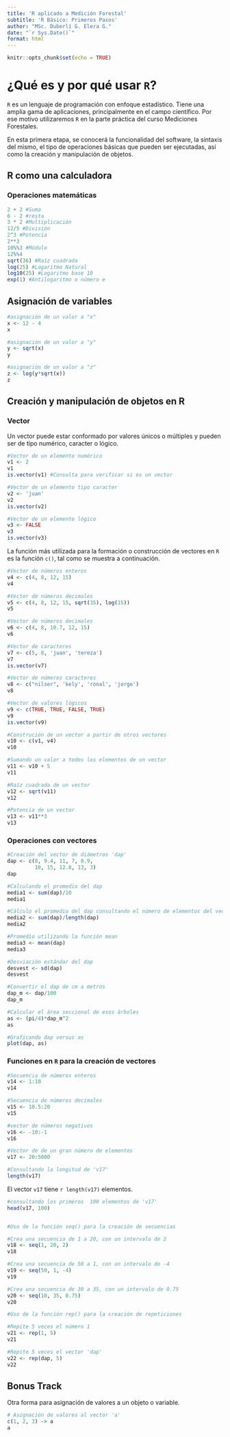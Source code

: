 ---
title: 'R aplicado a Medición Forestal'
subtitle: 'R Básico: Primeros Pasos'
author: "MSc. Duberlí G. Elera G."
date: "`r Sys.Date()`"
format: html
---

```{r setup, include=FALSE}
knitr::opts_chunk$set(echo = TRUE)
```

# ¿Qué es y por qué usar `R`?

`R` es un lenguaje de programación con enfoque estadístico. Tiene una amplia gama de aplicaciones, principalmente en el campo científico. Por ese motivo utilizaremos `R` en la parte práctica del curso Mediciones Forestales.

En esta primera etapa, se conocerá la funcionalidad del software, la sintaxis del mismo, el tipo de operaciones básicas que pueden ser ejecutadas, así como la creación y manipulación de objetos.

## R como una calculadora

### Operaciones matemáticas

```{r }
2 + 2 #Suma
6 - 2 #resta
3 * 2 #Multiplicación
12/5 #División
2^3 #Potencia
2**3 
10%%3 #Módulo
12%%4
sqrt(36) #Raíz cuadrada
log(25) #Logaritmo Natural
log10(25) #Logaritmo base 10
exp(1) #Antilogaritmo o número e
```

## Asignación de variables

```{r }
#asignación de un valor a "x"
x <- 12 - 4
x

#asignación de un valor a "y"
y <- sqrt(x)
y

#asignación de un valor a "z"
z <- log(y*sqrt(x))
z
```

## Creación y manipulación de objetos en R

### Vector

Un vector puede estar conformado por valores únicos o múltiples y pueden ser de tipo numérico, caracter o lógico.

```{r }
#Vector de un elemento numérico
v1 <- 2
v1
is.vector(v1) #Consulta para verificar si es un vector

#Vector de un elemento tipo caracter
v2 <- 'juan'
v2
is.vector(v2)

#Vector de un elemento lógico
v3 <- FALSE
v3
is.vector(v3)
```

La función más utilizada para la formación o construcción de vectores en `R` es la función `c()`, tal como se muestra a continuación.

```{r }
#Vector de números enteros
v4 <- c(4, 8, 12, 15)
v4

#Vector de números decimales
v5 <- c(4, 8, 12, 15, sqrt(35), log(15))
v5

#Vector de números decimales
v6 <- c(4, 8, 10.7, 12, 15)
v6

#Vector de caracteres
v7 <- c(5, 8, 'juan', 'tereza')
v7
is.vector(v7)

#Vector de números caracteres
v8 <- c("nilser", 'kely', 'ronal', 'jorge')
v8

#Vector de valores lógicos
v9 <- c(TRUE, TRUE, FALSE, TRUE)
v9
is.vector(v9)

#Construción de un vector a partir de otros vectores
v10 <- c(v1, v4)
v10

#Sumando un valor a todos los elementos de un vector
v11 <- v10 + 5
v11

#Raíz cuadrada de un vector
v12 <- sqrt(v11)
v12

#Potencia de un vector
v13 <- v11**3
v13
```

### Operaciones con vectores

```{r }
#Creación del vector de diámetros 'dap'
dap <- c(8, 9.4, 11, 7, 8.9,
         10, 15, 12.8, 13, 3)
dap

#Calculando el promedio del dap
media1 <- sum(dap)/10
media1

#Cálculo el promedio del dap consultando el número de elementos del vector 'dap'
media2 <- sum(dap)/length(dap)
media2

#Promedio utilizando la función mean
media3 <- mean(dap)
media3

#Desviación estándar del dap
desvest <- sd(dap)
desvest

#Convertir el dap de cm a metros
dap_m <- dap/100
dap_m

#Calcular el área seccional de esos árboles
as <- (pi/4)*dap_m^2
as

#Graficando dap versus as
plot(dap, as)
```

### Funciones en `R` para la creación de vectores

```{r }
#Secuencia de números enteros
v14 <- 1:10
v14

#Secuencia de números decimales
v15 <- 10.5:20
v15

#vector de números negativos
v16 <- -10:-1 
v16

#Vector de de un gran número de elementos
v17 <- 20:5000

#Consultando la longitud de 'v17'
length(v17)
```

El vector `v17` tiene `r length(v17)` elementos.

```{r }
#consultando los primeros  100 elementos de 'v17'
head(v17, 100)


#Uso de la función seq() para la creación de secuencias

#Crea una secuencia de 1 a 20, con un intervalo de 2
v18 <- seq(1, 20, 2)
v18

#Crea una secuencia de 50 a 1, con un intervalo de -4
v19 <- seq(50, 1, -4)
v19

#Crea una secuencia de 30 a 35, con un intervalo de 0.75
v20 <- seq(10, 35, 0.75)
v20

#Uso de la función rep() para la creación de repeticiones

#Repite 5 veces el número 1
v21 <- rep(1, 5)
v21

#Repite 5 veces el vector 'dap'
v22 <- rep(dap, 5)
v22
```

## Bonus Track

Otra forma para asignación de valores a un objeto o variable.

```{r }
# Asignación de valores al vector 'a'
c(1, 2, 3) -> a
a
```
